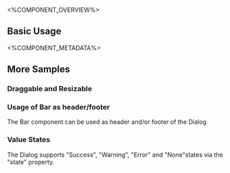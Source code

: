 
<%COMPONENT_OVERVIEW%>

## Basic Usage
<Basic />

<%COMPONENT_METADATA%>

## More Samples

### Draggable and Resizable
<DraggableAndResizable />

### Usage of Bar as header/footer
The Bar component can be used as header and/or footer of the Dialog
<BarInDialog />

### Value States
The Dialog supports "Success", "Warning", "Error" and "None"states via the "state" property.

<WithState />